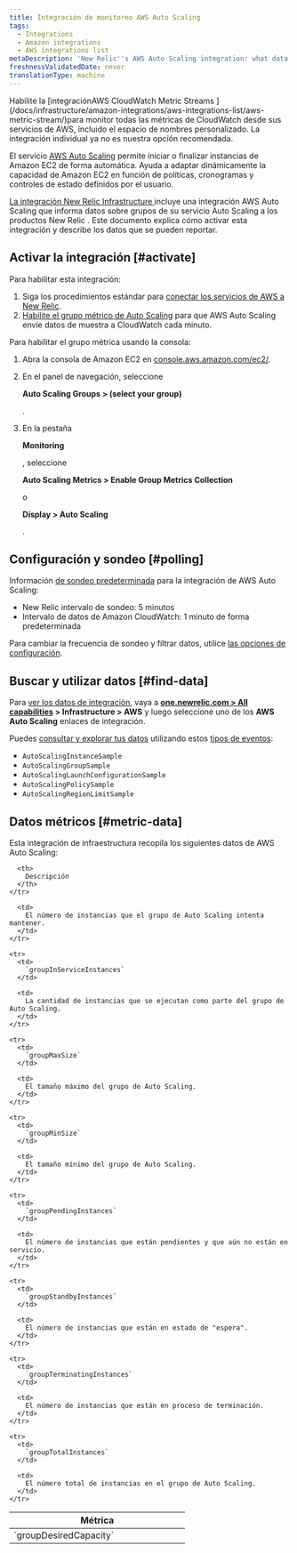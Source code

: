 ```yaml
---
title: Integración de monitoreo AWS Auto Scaling
tags:
  - Integrations
  - Amazon integrations
  - AWS integrations list
metaDescription: 'New Relic''s AWS Auto Scaling integration: what data it reports, and how to enable it.'
freshnessValidatedDate: never
translationType: machine
---
```


<Callout variant="important">
  Habilite la [integraciónAWS CloudWatch Metric Streams ](/docs/infrastructure/amazon-integrations/aws-integrations-list/aws-metric-stream/)para monitor todas las métricas de CloudWatch desde sus servicios de AWS, incluido el espacio de nombres personalizado. La integración individual ya no es nuestra opción recomendada.
</Callout>

El servicio [AWS Auto Scaling](https://aws.amazon.com/autoscaling/) permite iniciar o finalizar instancias de Amazon EC2 de forma automática. Ayuda a adaptar dinámicamente la capacidad de Amazon EC2 en función de políticas, cronogramas y controles de estado definidos por el usuario.

[La integración New Relic Infrastructure ](/docs/infrastructure/integrations-getting-started/getting-started/introduction-infrastructure-integrations)incluye una integración AWS Auto Scaling que informa datos sobre grupos de su servicio Auto Scaling a los productos New Relic . Este documento explica cómo activar esta integración y describe los datos que se pueden reportar.

## Activar la integración [#activate]

Para habilitar esta integración:

1. Siga los procedimientos estándar para [conectar los servicios de AWS a New Relic](/docs/infrastructure/infrastructure-integrations/getting-started/connect-aws-integrations-infrastructure).
2. [Habilite el grupo métrico de Auto Scaling](https://docs.aws.amazon.com/autoscaling/ec2/userguide/as-instance-monitoring.html#as-group-metrics) para que AWS Auto Scaling envíe datos de muestra a CloudWatch cada minuto.

Para habilitar el grupo métrica usando la consola:

1. Abra la consola de Amazon EC2 en [console.aws.amazon.com/ec2/](https://console.aws.amazon.com/ec2/).

2. En el panel de navegación, seleccione

   <DoNotTranslate>**Auto Scaling Groups > (select your group)**</DoNotTranslate>

   .

3. En la pestaña

   <DoNotTranslate>**Monitoring**</DoNotTranslate>

   , seleccione

   <DoNotTranslate>**Auto Scaling Metrics > Enable Group Metrics Collection**</DoNotTranslate>

   o

   <DoNotTranslate>**Display > Auto Scaling**</DoNotTranslate>

   .

## Configuración y sondeo [#polling]

Información [de sondeo predeterminada](/docs/infrastructure/amazon-integrations/aws-integrations-list/aws-polling-intervals-infrastructure-integrations) para la integración de AWS Auto Scaling:

* New Relic intervalo de sondeo: 5 minutos
* Intervalo de datos de Amazon CloudWatch: 1 minuto de forma predeterminada

Para cambiar la frecuencia de sondeo y filtrar datos, utilice [las opciones de configuración](/docs/integrations/new-relic-integrations/getting-started/configure-polling-frequency-data-collection-cloud-integrations).

## Buscar y utilizar datos [#find-data]

Para [ver los datos de integración](/docs/infrastructure/integrations/find-use-infrastructure-integration-data), vaya a <DoNotTranslate>**[one.newrelic.com > All capabilities](https://one.newrelic.com/all-capabilities) > Infrastructure > AWS**</DoNotTranslate> y luego seleccione uno de los <DoNotTranslate>**AWS Auto Scaling**</DoNotTranslate> enlaces de integración.

Puedes [consultar y explorar tus datos](/docs/using-new-relic/data/understand-data/query-new-relic-data) utilizando estos [tipos de eventos](/docs/data-apis/understand-data/new-relic-data-types/#event-data):

* `AutoScalingInstanceSample`
* `AutoScalingGroupSample`
* `AutoScalingLaunchConfigurationSample`
* `AutoScalingPolicySample`
* `AutoScalingRegionLimitSample`

## Datos métricos [#metric-data]

Esta integración de infraestructura recopila los siguientes datos de AWS Auto Scaling:

<table>
  <thead>
    <tr>
      <th width="300px">
        Métrica
      </th>

      <th>
        Descripción
      </th>
    </tr>
  </thead>

  <tbody>
    <tr>
      <td>
        `groupDesiredCapacity`
      </td>

      <td>
        El número de instancias que el grupo de Auto Scaling intenta mantener.
      </td>
    </tr>

    <tr>
      <td>
        `groupInServiceInstances`
      </td>

      <td>
        La cantidad de instancias que se ejecutan como parte del grupo de Auto Scaling.
      </td>
    </tr>

    <tr>
      <td>
        `groupMaxSize`
      </td>

      <td>
        El tamaño máximo del grupo de Auto Scaling.
      </td>
    </tr>

    <tr>
      <td>
        `groupMinSize`
      </td>

      <td>
        El tamaño mínimo del grupo de Auto Scaling.
      </td>
    </tr>

    <tr>
      <td>
        `groupPendingInstances`
      </td>

      <td>
        El número de instancias que están pendientes y que aún no están en servicio.
      </td>
    </tr>

    <tr>
      <td>
        `groupStandbyInstances`
      </td>

      <td>
        El número de instancias que están en estado de "espera".
      </td>
    </tr>

    <tr>
      <td>
        `groupTerminatingInstances`
      </td>

      <td>
        El número de instancias que están en proceso de terminación.
      </td>
    </tr>

    <tr>
      <td>
        `groupTotalInstances`
      </td>

      <td>
        El número total de instancias en el grupo de Auto Scaling.
      </td>
    </tr>
  </tbody>
</table>